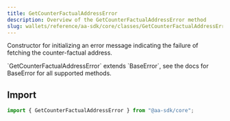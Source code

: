 ```yaml
---
title: GetCounterFactualAddressError
description: Overview of the GetCounterFactualAddressError method
slug: wallets/reference/aa-sdk/core/classes/GetCounterFactualAddressError/constructor
---
```




Constructor for initializing an error message indicating the failure of fetching the counter-factual address.

<Note>
  `GetCounterFactualAddressError` extends `BaseError`, see the docs for
  BaseError for all supported methods.
</Note>

## Import

```ts
import { GetCounterFactualAddressError } from "@aa-sdk/core";
```
